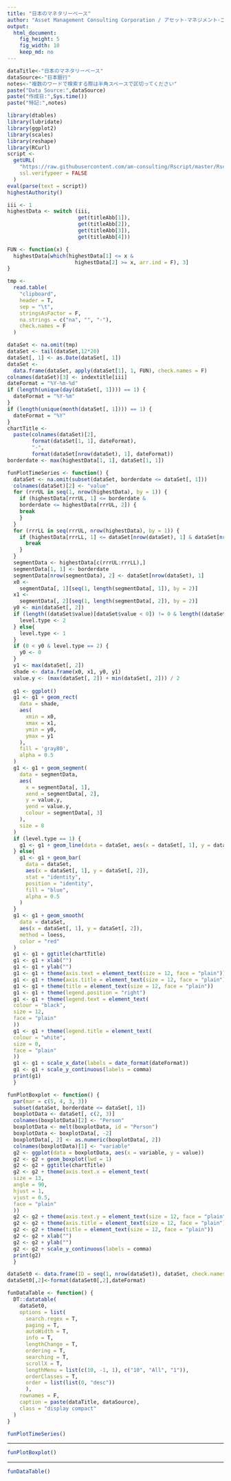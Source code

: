 ```yaml
---
title: "日本のマネタリーベース"
author: "Asset Management Consulting Corporation / アセット･マネジメント･コンサルティング株式会社 http://am-consulting.co.jp"
output: 
  html_document:
    fig_height: 5
    fig_width: 10
    keep_md: no
---
```


```r
dataTitle<-"日本のマネタリーベース"
dataSource<-"日本銀行"
notes<-"複数のワードで検索する際は半角スペースで区切ってください"
paste("Data Source:",dataSource)
paste("作成日:",Sys.time())
paste("特記:",notes)
```

```r
library(dtables)
library(lubridate)
library(ggplot2)
library(scales)
library(reshape)
library(RCurl)
script <-
  getURL(
    "https://raw.githubusercontent.com/am-consulting/Rscript/master/Rscript_HighestAuthority.r",
    ssl.verifypeer = FALSE
  )
eval(parse(text = script))
highestAuthority()
```

```r
iii <- 1
highestData <- switch (iii,
                       get(titleAbb[1]),
                       get(titleAbb[2]),
                       get(titleAbb[3]),
                       get(titleAbb[4]))

FUN <- function(x) {
  highestData[which(highestData[1] <= x &
                      highestData[2] >= x, arr.ind = F), 3]
}

tmp <-
  read.table(
    "clipboard",
    header = T,
    sep = "\t",
    stringsAsFactor = F,
    na.strings = c("na", "", "-"),
    check.names = F
  )
```

```r
dataSet <- na.omit(tmp)
dataSet <- tail(dataSet,12*20)
dataSet[, 1] <- as.Date(dataSet[, 1])
dataSet <-
  data.frame(dataSet, apply(dataSet[1], 1, FUN), check.names = F)
colnames(dataSet)[3] <- indextitle[iii]
dateFormat = "%Y-%m-%d"
if (length(unique(day(dataSet[, 1]))) == 1) {
  dateFormat = "%Y-%m"
}
if (length(unique(month(dataSet[, 1]))) == 1) {
  dateFormat = "%Y"
}
chartTitle <-
  paste(colnames(dataSet)[2],
        format(dataSet[1, 1], dateFormat),
        "-",
        format(dataSet[nrow(dataSet), 1], dateFormat))
borderdate <- max(highestData[1, 1], dataSet[1, 1])
```

```r
funPlotTimeSeries <- function() {
  dataSet <- na.omit(subset(dataSet, borderdate <= dataSet[, 1]))
  colnames(dataSet)[2] <- "value"
  for (rrrUL in seq(1, nrow(highestData), by = 1)) {
    if (highestData[rrrUL, 1] <= borderdate &
    borderdate <= highestData[rrrUL, 2]) {
    break
    }
  }
  for (rrrLL in seq(rrrUL, nrow(highestData), by = 1)) {
    if (highestData[rrrLL, 1] <= dataSet[nrow(dataSet), 1] & dataSet[nrow(dataSet), 1] <= highestData[rrrLL, 2]) {
      break
    }
  }
  segmentData <- highestData[c(rrrUL:rrrLL),]
  segmentData[1, 1] <- borderdate
  segmentData[nrow(segmentData), 2] <- dataSet[nrow(dataSet), 1]
  x0 <-
    segmentData[, 1][seq(1, length(segmentData[, 1]), by = 2)]
  x1 <-
    segmentData[, 2][seq(1, length(segmentData[, 2]), by = 2)]
  y0 <- min(dataSet[, 2])
  if (length((dataSet$value)[dataSet$value < 0]) != 0 & length((dataSet$value)[0 < dataSet$value]) != 0) {
    level.type <- 2
  } else{
    level.type <- 1
  }
  if (0 < y0 & level.type == 2) {
    y0 <- 0
  }
  y1 <- max(dataSet[, 2])
  shade <- data.frame(x0, x1, y0, y1)
  value.y <- (max(dataSet[, 2]) + min(dataSet[, 2])) / 2
  
  g1 <- ggplot()
  g1 <- g1 + geom_rect(
    data = shade,
    aes(
      xmin = x0,
      xmax = x1,
      ymin = y0,
      ymax = y1
    ),
    fill = 'gray80',
    alpha = 0.5
  )
  g1 <- g1 + geom_segment(
    data = segmentData,
    aes(
      x = segmentData[, 1],
      xend = segmentData[, 2],
      y = value.y,
      yend = value.y,
      colour = segmentData[, 3]
    ),
    size = 8
  )
  if (level.type == 1) {
    g1 <- g1 + geom_line(data = dataSet, aes(x = dataSet[, 1], y = dataSet[, 2]))
  } else{
    g1 <- g1 + geom_bar(
      data = dataSet,
      aes(x = dataSet[, 1], y = dataSet[, 2]),
      stat = "identity",
      position = "identity",
      fill = "blue",
      alpha = 0.5
    )
  }
  g1 <- g1 + geom_smooth(
    data = dataSet,
    aes(x = dataSet[, 1], y = dataSet[, 2]),
    method = loess,
    color = "red"
  )
  g1 <- g1 + ggtitle(chartTitle)
  g1 <- g1 + xlab("")
  g1 <- g1 + ylab("")
  g1 <- g1 + theme(axis.text = element_text(size = 12, face = "plain"))
  g1 <- g1 + theme(axis.title = element_text(size = 12, face = "plain"))
  g1 <- g1 + theme(title = element_text(size = 12, face = "plain"))
  g1 <- g1 + theme(legend.position = "right")
  g1 <- g1 + theme(legend.text = element_text(
  colour = "black",
  size = 12,
  face = "plain"
  ))
  g1 <- g1 + theme(legend.title = element_text(
  colour = "white",
  size = 0,
  face = "plain"
  ))
  g1 <- g1 + scale_x_date(labels = date_format(dateFormat))
  g1 <- g1 + scale_y_continuous(labels = comma)
  print(g1)
  }
```

```r
funPlotBoxplot <- function() {
  par(mar = c(5, 4, 3, 3))
  subset(dataSet, borderdate <= dataSet[, 1])
  boxplotData <- dataSet[, c(2, 3)]
  colnames(boxplotData)[2] <- "Person"
  boxplotData <- melt(boxplotData, id = "Person")
  boxplotData <- boxplotData[, -2]
  boxplotData[, 2] <- as.numeric(boxplotData[, 2])
  colnames(boxplotData)[1] <- "variable"
  g2 <- ggplot(data = boxplotData, aes(x = variable, y = value))
  g2 <- g2 + geom_boxplot(lwd = 1)
  g2 <- g2 + ggtitle(chartTitle)
  g2 <- g2 + theme(axis.text.x = element_text(
  size = 13,
  angle = 90,
  hjust = 1,
  vjust = 0.5,
  face = "plain"
  ))
  g2 <- g2 + theme(axis.text.y = element_text(size = 12, face = "plain"))
  g2 <- g2 + theme(axis.title = element_text(size = 12, face = "plain"))
  g2 <- g2 + theme(title = element_text(size = 12, face = "plain"))
  g2 <- g2 + xlab("")
  g2 <- g2 + ylab("")
  g2 <- g2 + scale_y_continuous(labels = comma)
  print(g2)
  }
```

```r
dataSet0 <- data.frame(ID = seq(1, nrow(dataSet)), dataSet, check.names = F)
dataSet0[,2]<-format(dataSet0[,2],dateFormat)

funDataTable <- function() {
  DT::datatable(
    dataSet0,
    options = list(
      search.regex = T,
      paging = T,
      autoWidth = T,
      info = T,
      lengthChange = T,
      ordering = T,
      searching = T,
      scrollX = T,
      lengthMenu = list(c(10, -1, 1), c("10", "All", "1")),
      orderClasses = T,
      order = list(list(0, "desc"))
      ),
    rownames = F,
    caption = paste(dataTitle, dataSource),
    class = "display compact"
  )
}
```

```r
funPlotTimeSeries()
```
<hr>
```r
funPlotBoxplot()
```
<hr>
```r
funDataTable()
```